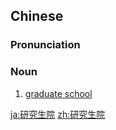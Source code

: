 ==Chinese==
{{zh-forms|type=31}}

===Pronunciation===
{{zh-pron
|m=yánjiūshēng yuàn
|cat=n
}}

===Noun===
{{zh-noun}}

# [[graduate school]]

[[ja:研究生院]]
[[zh:研究生院]]
